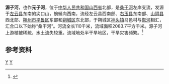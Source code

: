 '''源子河'''，也作'''元子河'''，位于[[中华人民共和国|中华人民共和国]][[山西省|山西省]]北部，是[[桑干河|桑干河]]左岸支流，发源于[[左云县|左云县]]东南的尖口山，蜿蜒向西南，流经左云县西南部、[[右玉县|右玉县]]东南部、[[山阴县|山阴县]]西北部、[[朔州市|朔州市]][[平鲁区|平鲁区]]东部和[[朔城区|朔城区]]东北部，于朔城区[[神头镇_(朔州市)|神头镇]]马邑村与[[恢河|恢河]]相汇，汇合口以下始称“桑干河”。河流全长110千米，流域面积2083.7平方千米。源子河上游植被稀疏，水土流失较重。流域地处半干旱地区，干旱灾害频繁。<ref name="中国河湖大典">{{cite book zh |author=《[[中国河湖大典|中国河湖大典]]》编纂委员会 |title=《中国河湖大典·海河卷》 |format=M |edition=1 |location=北京 |publisher=中国水利水电出版社 |date=2013年1月 |pages=70页 |id= ISBN 978-7-5170-0563-6}}</ref>

==参考资料==
{{reflist}}

{{China-river-stub}}
[[Category:海河水系|Y]]
[[Category:山西河流|Y]]